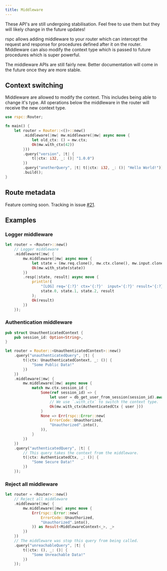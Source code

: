 ```yaml
---
title: Middleware
---
```


<Callout>
  These API's are still undergoing stabilisation. Feel free to use them but they
  will likely change in the future updates!
</Callout>

rspc allows adding middleware to your router which can intercept the request and response for procedures defined after it on the router. Middleware can also modify the context type which is passed to future procedures which is super powerful.

The middleware APIs are still fairly new. Better documentation will come in the future once they are more stable.

## Context switching

Middleware are allowed to modify the context. This includes being able to change it's type. All operations below the middleware in the router will receive the new context type.

```rs copy filename="src/main.rs"
use rspc::Router;

fn main() {
    let router = Router::<()>::new()
        .middleware(|mw| mw.middleware(|mw| async move {
            let old_ctx: () = mw.ctx;
            Ok(mw.with_ctx(42))
        }))
        .query("version", |t| {
            t(|ctx: i32, _: ()| "1.0.0")
        })
        .query("anotherQuery", |t| t(|ctx: i32, _: ()| "Hello World!"))
        .build();
}
```

## Route metadata

Feature coming soon. Tracking in issue [#21](https://github.com/oscartbeaumont/rspc/issues/21).

## Examples

### Logger middleware

```rs copy filename="src/main.rs"
let router = <Router>::new()
    // Logger middleware
    .middleware(|mw| {
        mw.middleware(|mw| async move {
            let state = (mw.req.clone(), mw.ctx.clone(), mw.input.clone());
            Ok(mw.with_state(state))
        })
        .resp(|state, result| async move {
            println!(
                "[LOG] req='{:?}' ctx='{:?}'  input='{:?}' result='{:?}'",
                state.0, state.1, state.2, result
            );
            Ok(result)
        })
    });
```

### Authentication middleware

```rs copy filename="src/main.rs"
pub struct UnauthenticatedContext {
    pub session_id: Option<String>,
}

let router = Router::<UnauthenticatedContext>::new()
    .query("unauthenticatedQuery", |t| {
        t(|ctx: UnauthenticatedContext, _: ()| {
            "Some Public Data!"
        })
    })
    .middleware(|mw| {
        mw.middleware(|mw| async move {
            match mw.ctx.session_id {
                Some(ref session_id) => {
                    let user = db_get_user_from_session(session_id).await;
                    // We use `.with_ctx` to switch the context type.
                    Ok(mw.with_ctx(AuthenticatedCtx { user }))
                }
                None => Err(rspc::Error::new(
                    ErrorCode::Unauthorized,
                    "Unauthorized".into(),
                )),
            }
        })
    })
    .query("authenticatedQuery", |t| {
        // This query takes the context from the middleware.
        t(|ctx: AuthenticatedCtx, _: ()| {
            "Some Secure Data!"
        })
    });
```

### Reject all middleware

```rs copy filename="src/main.rs"
let router = <Router>::new()
    // Reject all middleware
    .middleware(|mw| {
        mw.middleware(|mw| async move {
            Err(rspc::Error::new(
                ErrorCode::Unauthorized,
                "Unauthorized".into(),
            )) as Result<MiddlewareContext<_>, _>
        })
    })
    // The middleware was stop this query from being called.
    .query("unreachableQuery", |t| {
        t(|ctx: (), _: ()| {
            "Some Unreachable Data!"
        })
    });
```
